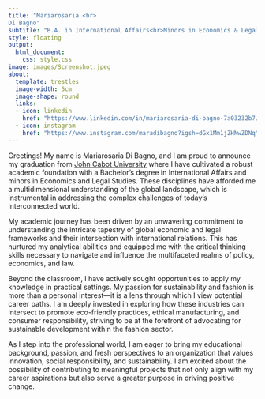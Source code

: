 ```yaml
---
title: "Mariarosaria <br>
Di Bagno"
subtitle: "B.A. in International Affairs<br>Minors in Economics & Legal Studies"
style: floating
output: 
  html_document:
    css: style.css
image: images/Screenshot.jpeg
about:
  template: trestles
  image-width: 5cm
  image-shape: round
  links:
  - icon: linkedin
    href: "https://www.linkedin.com/in/mariarosaria-di-bagno-7a03232b7/"
  - icon: instagram
    href: "https://www.instagram.com/maradibagno?igsh=dGx1Mm1jZHNwZDNq"
---
```



Greetings! My name is Mariarosaria Di Bagno, and I am proud to announce my graduation from [John Cabot University](https://www.johncabot.edu) where I have cultivated a robust academic foundation with a Bachelor's degree in International Affairs and minors in Economics and Legal Studies. These disciplines have afforded me a multidimensional understanding of the global landscape, which is instrumental in addressing the complex challenges of today's interconnected world.

My academic journey has been driven by an unwavering commitment to understanding the intricate tapestry of global economic and legal frameworks and their intersection with international relations. This has nurtured my analytical abilities and equipped me with the critical thinking skills necessary to navigate and influence the multifaceted realms of policy, economics, and law.

Beyond the classroom, I have actively sought opportunities to apply my knowledge in practical settings. My passion for sustainability and fashion is more than a personal interest—it is a lens through which I view potential career paths. I am deeply invested in exploring how these industries can intersect to promote eco-friendly practices, ethical manufacturing, and consumer responsibility, striving to be at the forefront of advocating for sustainable development within the fashion sector.

As I step into the professional world, I am eager to bring my educational background, passion, and fresh perspectives to an organization that values innovation, social responsibility, and sustainability. I am excited about the possibility of contributing to meaningful projects that not only align with my career aspirations but also serve a greater purpose in driving positive change.

